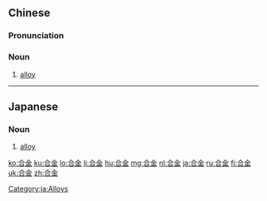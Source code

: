 ==Chinese==
{{zh-forms}}
{{zh-wp|zh|yue|cdo:Hăk-gĭng}}

===Pronunciation===
{{zh-pron
|m=héjīn
|c=hap6 gam1
|mn=ha̍p-kim
|md=hăk-gĭng
|cat=n
}}

===Noun===
{{zh-noun}}

# [[alloy]]

{{zh-cat|Intermediate}}

----

==Japanese==
{{ja-kanjitab|ごう|きん|yomi=on}}

===Noun===
{{ja-noun|ごうきん}}

# [[alloy]]
[[Category:ja:Alloys]]

[[ko:合金]]
[[ku:合金]]
[[lo:合金]]
[[li:合金]]
[[hu:合金]]
[[mg:合金]]
[[nl:合金]]
[[ja:合金]]
[[ru:合金]]
[[fi:合金]]
[[uk:合金]]
[[zh:合金]]